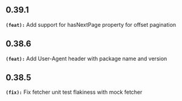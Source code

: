 ## 0.39.1
**`(feat):`** Add support for hasNextPage property for offset pagination

## 0.38.6
**`(feat):`** Add User-Agent header with package name and version

## 0.38.5
**`(fix):`** Fix fetcher unit test flakiness with mock fetcher

